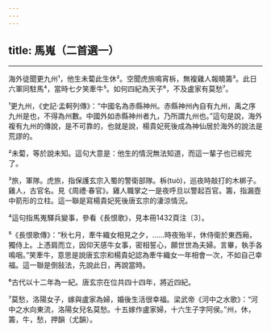 ```yaml
---
---
---
```

title: 馬嵬（二首選一）
---





--------------------

海外徒聞更九州¹，他生未蔔此生休²。空聞虎旅鳴宵柝，無複雞人報曉籌³。此日六軍同駐馬⁴，當時七夕笑牽牛⁵。如何四紀為天子⁶，不及盧家有莫愁⁷。

¹更九州，《史記·孟軻列傳》：“中國名為赤縣神州。赤縣神州內自有九州，禹之序九州是也，不得為州數。中國外如赤縣神州者九，乃所謂九州也。”這句是說，海外複有九州的傳說，是不可靠的，也就是說，楊貴妃死後成為神仙居於海外的說法是荒謬的。

²未蔔，等於說未知。這句大意是：他生的情況無法知道，而這一輩子也已經完了。

³旅，軍隊。虎旅，指保護玄宗入蜀的警衛部隊。柝(tuò)，巡夜時敲打的木梆子。雞人，古官名。見《周禮·春官》。雞人職掌之一是夜呼旦以警起百官。籌，指漏壺中箭形的立柱。這一聯是寫楊貴妃死後唐玄宗的淒涼情況。

⁴這句指馬嵬驛兵變事，參看《長恨歌》，見本冊1432頁注〔3〕。

⁵《長恨歌傳》：“秋七月，牽牛織女相見之夕，……時夜殆半，休侍衛於東西廂，獨侍上。上憑肩而立，因仰天感牛女事，密相誓心，願世世為夫婦。言畢，執手各鳴咽。”笑牽牛，意思是說唐玄宗和楊貴妃認為牽牛織女一年相會一次，不如自己幸福。這一聯是倒敍法，先說此日，再說當時。

⁶古代以十二年為一紀。唐玄宗在位共四十四年，將近四紀。

⁷莫愁，洛陽女子，嫁與盧家為婦，婚後生活很幸福。梁武帝《河中之水歌》：“河中之水向東流，洛陽女兒名莫愁。十五嫁作盧家婦，十六生子字阿侯。”州，休，籌，牛，愁，押韻（尤韻）。